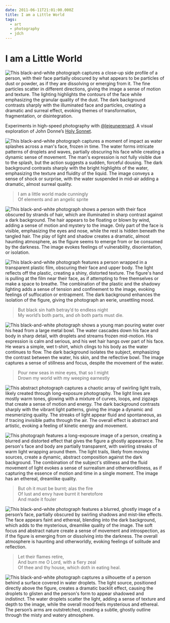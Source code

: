 ```yaml
---
date: 2011-06-11T21:01:00.000Z
title: I am a Little World
tags:
  - art
  - photography
  - jdch
---
```

# I am a Little World

![This black-and-white photograph captures a close-up side profile of a person, with their face partially obscured by what appears to be particles of dust or powder, as if they are dissolving or emerging from it. The fine particles scatter in different directions, giving the image a sense of motion and texture. The lighting highlights the contours of the face while emphasizing the granular quality of the dust. The dark background contrasts sharply with the illuminated face and particles, creating a dramatic and surreal effect, evoking themes of transformation, fragmentation, or disintegration.](../../assets/photos/20090327-JHARRELL-DREAM-144.jpg)

Experiments in high-speed photography with [@lejeunerenard](https://twitter.com/lejeunerenard). A visual exploration of John Donne’s [Holy Sonnet](https://www.poetryfoundation.org/poems/44108/holy-sonnets-i-am-a-little-world-made-cunningly).

![This black-and-white photograph captures a moment of impact as water splashes across a man's face, frozen in time. The water forms intricate patterns of droplets and waves, partially obscuring his face while creating a dynamic sense of movement. The man's expression is not fully visible due to the splash, but the action suggests a sudden, forceful dousing. The dark background contrasts sharply with the bright highlights of the water, emphasizing the texture and fluidity of the liquid. The image conveys a sense of shock or surprise, with the water suspended in mid-air adding a dramatic, almost surreal quality.](../../assets/photos/20081004-JHARRELL-DREAM-39.jpg)

> I am a little world made cunningly<br/>
> Of elements and an angelic sprite

![This black-and-white photograph shows a person with their face obscured by strands of hair, which are illuminated in sharp contrast against a dark background. The hair appears to be floating or blown by wind, adding a sense of motion and mystery to the image. Only part of the face is visible, emphasizing the eyes and nose, while the rest is hidden beneath the tangled hair. The play of light and shadow creates a dramatic, almost haunting atmosphere, as the figure seems to emerge from or be consumed by the darkness. The image evokes feelings of vulnerability, disorientation, or isolation.](../../assets/photos/20090430-JHARRELL-DREAM-29.jpg)

![This black-and-white photograph features a person wrapped in a transparent plastic film, obscuring their face and upper body. The light reflects off the plastic, creating a shiny, distorted texture. The figure's hand is pulling at the film near their face, as if attempting to free themselves or make a space to breathe. The combination of the plastic and the shadowy lighting adds a sense of tension and confinement to the image, evoking feelings of suffocation or entrapment. The dark background enhances the isolation of the figure, giving the photograph an eerie, unsettling mood.](../../assets/photos/20090327-JHARRELL-DREAM-193.jpg)

> But black sin hath betray’d to endless night<br/>
> My world’s both parts, and oh both parts must die.

![This black-and-white photograph shows a young man pouring water over his head from a large metal bowl. The water cascades down his face and body in sharp detail, with droplets and streams frozen mid-motion. His expression is calm and serious, and his wet hair hangs over part of his face. He wears a simple, wet t-shirt, which clings to his body as the water continues to flow. The dark background isolates the subject, emphasizing the contrast between the water, his skin, and the reflective bowl. The image captures a sense of stillness and focus, despite the movement of the water.](../../assets/photos/20091010-DSC_2170.jpg)

> Pour new seas in mine eyes, that so I might<br/>
> Drown my world with my weeping earnestly

![This abstract photograph captures a chaotic array of swirling light trails, likely created through long-exposure photography. The light lines are mostly warm tones, glowing with a mixture of curves, loops, and zigzags that create a sense of motion and energy. The dark background contrasts sharply with the vibrant light patterns, giving the image a dynamic and mesmerizing quality. The streaks of light appear fluid and spontaneous, as if tracing invisible paths through the air. The overall effect is abstract and artistic, evoking a feeling of kinetic energy and movement.](../../assets/photos/20090807-012.jpg)

![This photograph features a long-exposure image of a person, creating a blurred and distorted effect that gives the figure a ghostly appearance. The person's face and body are partially transparent, with swirling streaks of warm light wrapping around them. The light trails, likely from moving sources, create a dynamic, abstract composition against the dark background. The combination of the subject's stillness and the fluid movement of light evokes a sense of surrealism and otherworldliness, as if capturing the essence of motion and time in a single moment. The image has an ethereal, dreamlike quality.](../../assets/photos/20090808-105.jpg)

> But oh it must be burnt; alas the fire<br/>
> Of lust and envy have burnt it heretofore<br/>
> And made it fouler

![This black-and-white photograph features a blurred, ghostly image of a person’s face, partially obscured by swirling shadows and mist-like effects. The face appears faint and ethereal, blending into the dark background, which adds to the mysterious, dreamlike quality of the image. The soft focus and abstract nature create a sense of movement and introspection, as if the figure is emerging from or dissolving into the darkness. The overall atmosphere is haunting and otherworldly, evoking feelings of solitude and reflection.](../../assets/photos/20110611-DSC_6685.jpg)

> Let their flames retire,<br/>
> And burn me O Lord, with a fiery zeal<br/>
> Of thee and thy house, which doth in eating heal.

![This black-and-white photograph captures a silhouette of a person behind a surface covered in water droplets. The light source, positioned directly above the figure, creates a dramatic backlit effect, causing the droplets to glisten and the person's form to appear shadowed and indistinct. The water droplets scatter the light, adding a sense of texture and depth to the image, while the overall mood feels mysterious and ethereal. The person’s arms are outstretched, creating a subtle, ghostly outline through the misty and watery atmosphere.](../../assets/photos/20110611-DSC_6715.jpg)